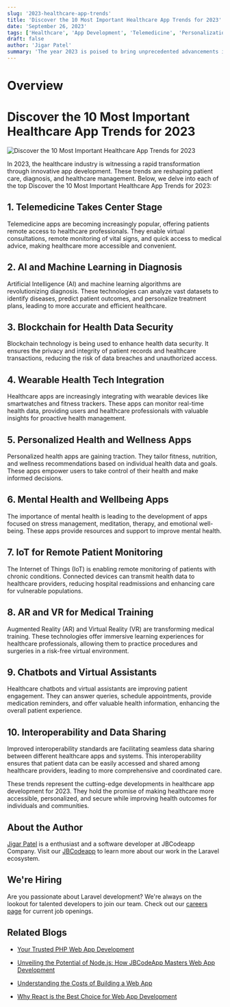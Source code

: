 ```yaml
---
slug: '2023-healthcare-app-trends'
title: 'Discover the 10 Most Important Healthcare App Trends for 2023'
date: 'September 26, 2023'
tags: ['Healthcare', 'App Development', 'Telemedicine', 'Personalization', 'Mental Health']
draft: false
author: 'Jigar Patel'
summary: 'The year 2023 is poised to bring unprecedented advancements in healthcare app development, revolutionizing patient care, diagnosis, and healthcare management. Below, we explore the top 10 healthcare app development trends for this year'
---
```


# Overview

<TOCInline
  toc={props.toc}
  exclude="Overview"
  toHeading={2}
  defaultimage="2023-healthcare-app-trends"
/>

# Discover the 10 Most Important Healthcare App Trends for 2023

![Discover the 10 Most Important Healthcare App Trends for 2023](/static/blog/2023-healthcare-app-trends/image.png)

In 2023, the healthcare industry is witnessing a rapid transformation through innovative app development. These trends are reshaping patient care, diagnosis, and healthcare management. Below, we delve into each of the top Discover the 10 Most Important Healthcare App Trends for 2023:

## 1. Telemedicine Takes Center Stage

Telemedicine apps are becoming increasingly popular, offering patients remote access to healthcare professionals. They enable virtual consultations, remote monitoring of vital signs, and quick access to medical advice, making healthcare more accessible and convenient.

## 2. AI and Machine Learning in Diagnosis

Artificial Intelligence (AI) and machine learning algorithms are revolutionizing diagnosis. These technologies can analyze vast datasets to identify diseases, predict patient outcomes, and personalize treatment plans, leading to more accurate and efficient healthcare.

## 3. Blockchain for Health Data Security

Blockchain technology is being used to enhance health data security. It ensures the privacy and integrity of patient records and healthcare transactions, reducing the risk of data breaches and unauthorized access.

## 4. Wearable Health Tech Integration

Healthcare apps are increasingly integrating with wearable devices like smartwatches and fitness trackers. These apps can monitor real-time health data, providing users and healthcare professionals with valuable insights for proactive health management.

## 5. Personalized Health and Wellness Apps

Personalized health apps are gaining traction. They tailor fitness, nutrition, and wellness recommendations based on individual health data and goals. These apps empower users to take control of their health and make informed decisions.

## 6. Mental Health and Wellbeing Apps

The importance of mental health is leading to the development of apps focused on stress management, meditation, therapy, and emotional well-being. These apps provide resources and support to improve mental health.

## 7. IoT for Remote Patient Monitoring

The Internet of Things (IoT) is enabling remote monitoring of patients with chronic conditions. Connected devices can transmit health data to healthcare providers, reducing hospital readmissions and enhancing care for vulnerable populations.

## 8. AR and VR for Medical Training

Augmented Reality (AR) and Virtual Reality (VR) are transforming medical training. These technologies offer immersive learning experiences for healthcare professionals, allowing them to practice procedures and surgeries in a risk-free virtual environment.

## 9. Chatbots and Virtual Assistants

Healthcare chatbots and virtual assistants are improving patient engagement. They can answer queries, schedule appointments, provide medication reminders, and offer valuable health information, enhancing the overall patient experience.

## 10. Interoperability and Data Sharing

Improved interoperability standards are facilitating seamless data sharing between different healthcare apps and systems. This interoperability ensures that patient data can be easily accessed and shared among healthcare providers, leading to more comprehensive and coordinated care.

These trends represent the cutting-edge developments in healthcare app development for 2023. They hold the promise of making healthcare more accessible, personalized, and secure while improving health outcomes for individuals and communities.

## About the Author

[Jigar Patel](https://expertlaravel.com) is a
enthusiast and a software developer at JBCodeapp Company. Visit our [JBCodeapp](https://jbcodeapp.com) to learn more about our work in the Laravel ecosystem.

## We're Hiring

Are you passionate about Laravel development? We're always on the lookout for talented developers to join our team. Check out our [careers page](https://jbcodeapp.com) for current job openings.

## Related Blogs

- [Your Trusted PHP Web App Development](trusted-php-web-app-development-partner)

- [Unveiling the Potential of Node.js: How JBCodeApp Masters Web App Development](unveiling-potential-nodejs-jbcodeapp-masters-web-app-development)

- [Understanding the Costs of Building a Web App](web-app-development-costs)

- [Why React is the Best Choice for Web App Development](why-react-ultimate-web-app-development-choice)
